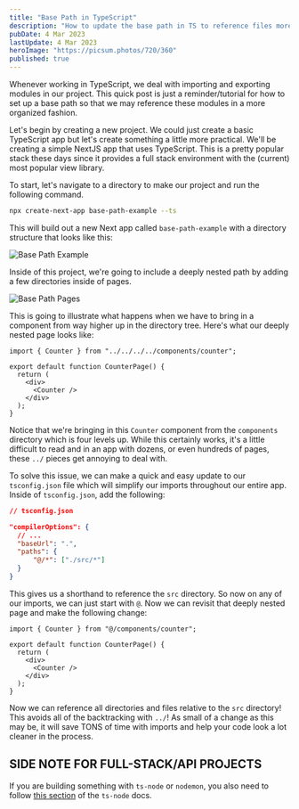 ```yaml
---
title: "Base Path in TypeScript"
description: "How to update the base path in TS to reference files more easily"
pubDate: 4 Mar 2023
lastUpdate: 4 Mar 2023
heroImage: "https://picsum.photos/720/360"
published: true
---
```


Whenever working in TypeScript, we deal with importing and exporting modules in our project. This quick post is just a reminder/tutorial for how to set up a base path so that we may reference these modules in a more organized fashion.

Let's begin by creating a new project. We could just create a basic TypeScript app but let's create something a little more practical. We'll be creating a simple NextJS app that uses TypeScript. This is a pretty popular stack these days since it provides a full stack environment with the (current) most popular view library.

To start, let's navigate to a directory to make our project and run the following command.

```zsh
npx create-next-app base-path-example --ts
```

This will build out a new Next app called `base-path-example` with a directory structure that looks like this:

![Base Path Example](/assets/images/base-path-directory-structure.png)

Inside of this project, we're going to include a deeply nested path by adding a few directories inside of pages.

![Base Path Pages](/assets/images/base-path-pages-directories.png)

This is going to illustrate what happens when we have to bring in a component from way higher up in the directory tree. Here's what our deeply nested page looks like:

```tsx
import { Counter } from "../../../../components/counter";

export default function CounterPage() {
  return (
    <div>
      <Counter />
    </div>
  );
}
```

Notice that we're bringing in this `Counter` component from the `components` directory which is four levels up. While this certainly works, it's a little difficult to read and in an app with dozens, or even hundreds of pages, these `../` pieces get annoying to deal with.

To solve this issue, we can make a quick and easy update to our `tsconfig.json` file which will simplify our imports throughout our entire app. Inside of `tsconfig.json`, add the following:

```json
// tsconfig.json

"compilerOptions": {
  // ...
  "baseUrl": ".",
  "paths": {
      "@/*": ["./src/*"]
  }
}
```

This gives us a shorthand to reference the `src` directory. So now on any of our imports, we can just start with `@`. Now we can revisit that deeply nested page and make the following change:

```tsx
import { Counter } from "@/components/counter";

export default function CounterPage() {
  return (
    <div>
      <Counter />
    </div>
  );
}
```

Now we can reference all directories and files relative to the `src` directory! This avoids all of the backtracking with `../`! As small of a change as this may be, it will save TONS of time with imports and help your code look a lot cleaner in the process.

## SIDE NOTE FOR FULL-STACK/API PROJECTS

If you are building something with `ts-node` or `nodemon`, you also need to follow [this section](https://typestrong.org/ts-node/docs/paths/) of the `ts-node` docs.
